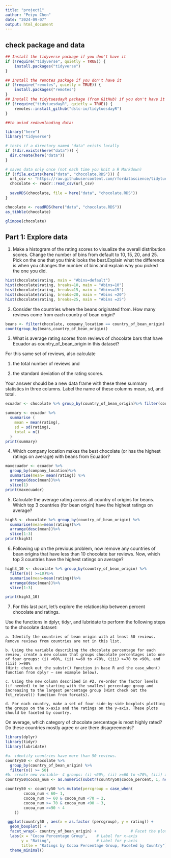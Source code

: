 ```yaml
---
title: "project1"
author: "Peiyu Chen"
date: "2024-09-07"
output: html_document
---
```



## check package and data


```r

## Install the tidyverse package if you don't have it
if (!require("tidyverse", quietly = TRUE)) {
    install.packages("tidyverse")
}

## Install the remotes package if you don't have it
if (!require("remotes", quietly = TRUE)) {
    install.packages("remotes")
}
## Install the tidytuesdayR package (from GitHub) if you don't have it
if (!require("tidytuesdayR", quietly = TRUE)) {
    remotes::install_github("dslc-io/tidytuesdayR")
}

##to aviod redownloading data:

library("here")
library("tidyverse")

# tests if a directory named "data" exists locally
if (!dir.exists(here("data"))) {
  dir.create(here("data"))
}

# saves data only once (not each time you knit a R Markdown)
if (!file.exists(here("data", "chocolate.RDS"))) {
  url_csv <- "https://raw.githubusercontent.com/rfordatascience/tidytuesday/master/data/2022/2022-01-18/chocolate.csv"
  chocolate <- readr::read_csv(url_csv)
  
  saveRDS(chocolate, file = here("data", "chocolate.RDS"))
}

chocolate <- readRDS(here("data", "chocolate.RDS"))
as_tibble(chocolate)

glimpse(chocolate)

```


## Part 1: Explore data


1. Make a histogram of the rating scores to visualize the overall distribution scores. 
Change the number of bins from default to 10, 15, 20, and 25. 
Pick on the one that you think looks the best.Explain what the difference is when you changes the number of bins and explain why you picked the one you did. 


```r
hist(chocolate$rating, main = "#bins=default")
hist(chocolate$rating, breaks=10, main = "#bins=10")
hist(chocolate$rating, breaks=15, main = "#bins=15")
hist(chocolate$rating, breaks=20, main = "#bins =20")
hist(chocolate$rating, breaks=25, main = "#bins =25")

```

2. Consider the countries where the beans originated from. How many reviews come from each country of bean origin?

```r
beans <- filter(chocolate, company_location == country_of_bean_origin)
count(group_by(beans,country_of_bean_origin))
```
 
 
 3. What is average rating scores from reviews of chocolate bars that have Ecuador as country_of_bean_origin in this dataset? 
 
 For this same set of reviews, also calculate 
 
 (1) the total number of reviews and 
 
 (2) the standard deviation of the rating scores. 
 
 Your answer should be a new data frame with these three summary statistics in three columns. Label the name of these columns mean, sd, and total.
 

```r
ecuador <- chocolate %>% group_by(country_of_bean_origin)%>% filter(country_of_bean_origin == "Ecuador")

summary <- ecuador %>%
  summarise (
    mean = mean(rating),
    sd = sd(rating),
    total = n()
  )
print(summary)
```


4. Which company location makes the best chocolate (or has the highest ratings on average) with beans from Ecuador?


```r

maxecuador <- ecuador %>% 
  group_by(company_location)%>%
  summarise(mean= mean(rating)) %>%
  arrange(desc(mean))%>%
  slice(1)
print(maxecuador)

```

5. Calculate the average rating across all country of origins for beans. Which top 3 countries (for bean origin) have the highest ratings on average?


```r
high3 <- chocolate %>% group_by(country_of_bean_origin) %>%
  summarise(mean=mean(rating))%>%
  arrange(desc(mean))%>%
  slice(1:3)
print(high3)
```


6. Following up on the previous problem, now remove any countries of bean origins that have less than 10 chocolate bar reviews. Now, which top 3 countries have the highest ratings on average?

```r
high3_10 <- chocolate %>% group_by(country_of_bean_origin) %>%
  filter(n() >=10)%>%
  summarise(mean=mean(rating))%>%
  arrange(desc(mean))%>%
  slice(1:3)

print(high3_10)
```

7. For this last part, let’s explore the relationship between percent chocolate and ratings.

Use the functions in dplyr, tidyr, and lubridate to perform the following steps to the chocolate dataset:

    a. Identify the countries of bean origin with at least 50 reviews. Remove reviews from countries are not in this list.

    b. Using the variable describing the chocolate percentage for each review, create a new column that groups chocolate percentages into one of four groups: (i) <60%, (ii) >=60 to <70%, (iii) >=70 to <90%, and (iii) >=90% 
    (Hint: check out the substr() function in base R and the case_when() function from dplyr – see example below).
    
    c. Using the new column described in #2, re-order the factor levels (if needed) to be starting with the smallest percentage group and increasing to the largest percentage group (Hint check out the fct_relevel() function from forcats).
    
    d. For each country, make a set of four side-by-side boxplots plotting the groups on the x-axis and the ratings on the y-axis. These plots should be faceted by country.


On average, which category of chocolate percentage is most highly rated? Do these countries mostly agree or are there disagreements?

```r
library(dplyr)
library(tidyr)
library(lubridate)

#a. identify countries have more than 50 reviews.
country50 <- chocolate %>%
  group_by(country_of_bean_origin) %>%
  filter(n() >= 50)
#b. create new variable- 4 groups: (i) <60%, (ii) >=60 to <70%, (iii) >=70 to <90%, and (iii) >=90%  
country50$cocoa_num <- as.numeric(substr(country50$cocoa_percent, 1, nchar(country50$cocoa_percent)-1))

country50 <- country50 %>% mutate(percgroup = case_when(
        cocoa_num < 60~ 1,
        cocoa_num >= 60 & cocoa_num <70 ~ 2,
        cocoa_num >= 70 & cocoa_num <90 ~ 3,
        cocoa_num >=90 ~ 4
    ))

 ggplot(country50 , aes(x = as.factor (percgroup), y = rating)) +
  geom_boxplot() +
  facet_wrap(~ country_of_bean_origin) +               # Facet the plot by 'country'
  labs(x = "Cocoa Percentage Group",    # Label for x-axis
       y = "Rating",                    # Label for y-axis
       title = "Ratings by Cocoa Percentage Group, Faceted by Country") +
  theme_minimal()   

```





